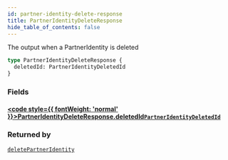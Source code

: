 ```yaml
---
id: partner-identity-delete-response
title: PartnerIdentityDeleteResponse
hide_table_of_contents: false
---
```








The output when a PartnerIdentity is deleted

```graphql
type PartnerIdentityDeleteResponse {
  deletedId: PartnerIdentityDeletedId
}
```


### Fields

#### [<code style={{ fontWeight: 'normal' }}>PartnerIdentityDeleteResponse.<b>deletedId</b></code>](#)<Bullet />[`PartnerIdentityDeletedId`](/adminidentity/api/graphql-admin/reference/objects/partner-identity-deleted-id) <Badge class="secondary" text="object"/>
> 
> 



### Returned by

[`deletePartnerIdentity`](/adminidentity/api/graphql-admin/reference/mutations/delete-partner-identity)  <Badge class="secondary" text="mutation"/>



